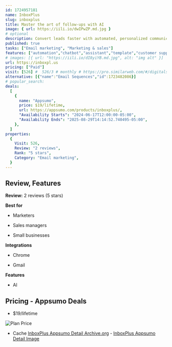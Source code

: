 ```yaml
---
id: 1724957181
name: InboxPlus
slug: inboxplus
title: Master the art of follow-ups with AI
image: { url: https://iili.io/dwIPwZP.md.jpg }
# optional
description: Convert leads faster with automated, personalized communicationEasily share templates with your team, ensuring consistent communication and streamlined workflows
published: true
tasks: ["Email marketing", "Marketing & sales"]
features: ["automation","chatbot","assistant","template","customer support","marketing","sales","workflow"]
# images: [{ url: "https://iili.io/dI8yiYB.md.jpg", alt: "img alt" }]
url: https://inboxpl.us
pricing: ["Paid"]
visit: [526] #  526/3 # monthly # https://pro.similarweb.com/#/digitalsuite/websiteanalysis/home
alternative: [{"name":"Email Sequences","id":1723482086}]
# popular_search:
deals:
  [
    {
      name: "Appsumo",
      price: $19/lifetime,
      url: https://appsumo.com/products/inboxplus/,
      "Availability Starts": "2024-06-17T12:00:00-05:00",
      "Availability Ends": "2025-08-29T14:14:52.740495-05:00",
    },
  ]
properties:
  {
    Visit: 526,
    Review: "2 reviews",
    Rank: "5 stars",
    Category: "Email marketing",
  }
---
```


## Review, Features

**Review:** 2 reviews (5 stars)

**Best for**

- Marketers

- Sales managers

- Small businesses

**Integrations**

- Chrome

- Gmail

**Features**

- AI

## Pricing - Appsumo Deals

- $19/lifetime

<Img src="https://iili.io/dwT12h7.png" alt="Plan Price" />

- Cache [InboxPlus Appsumo Detail Archive.org](https://web.archive.org/web/*/https://appsumo.com/products/inboxplus/) - [InboxPlus Appsumo Detail Image](https://iili.io/dwT1Naf.png)
